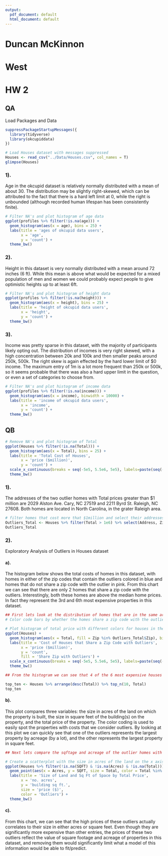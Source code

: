 ---
output:
  pdf_document: default
  html_document: default
---
# Duncan McKinnon
# West
# HW 2

## QA

Load Packages and Data

```{r warning=FALSE, message=FALSE}
suppressPackageStartupMessages({ 
  library(tidyverse)
  library(okcupiddata) 
})

# Load Houses dataset with messages suppressed
Houses <- read_csv("../Data/Houses.csv", col_names = T)
glimpse(Houses)
```

### 1).	

Age in the okcupid dataset is relatively normally distributed with a mean of about 30. The distribution may be slightly right-skewed, which can be attributed to the fact that there is a hard left limit at 0, while the right is unbounded (although recorded human lifespan has been consistently finite).

```{r}
# Filter NA's and plot histogram of age data
ggplot(profiles %>% filter(!is.na(age))) +
  geom_histogram(aes(x = age), bins = 25) + 
  labs(title = 'ages of okcupid data users', 
       x = 'age', 
       y = 'count') +
  theme_bw()
```

### 2).	

Height in this dataset is very normally distributed with a mean around 72 inches (6 ft).  While this mean is above what would be expected for a mixed population of men and women we could probably expect people to give optimistic heights up to at least 6ft.

```{r}
# Filter NA's and plot histogram of height data
ggplot(profiles %>% filter(!is.na(height))) +
  geom_histogram(aes(x = height), bins = 25) + 
  labs(title = 'height of okcupid data users', 
       x = 'height', 
       y = 'count') +
  theme_bw()
```

### 3).	

Income was pretty sparse in this dataset, with the majority of participants likely opting out.  The distribution of incomes is very right skewed, with a high concentration between 20k and 100k and then smaller peaks around 250k, 500k.  The right skew is again effected by the hard lower limit of $0 income.  The maximum entry of 1m is a lot more frequent than 250k or 500k, so it seems probable that there was also a hard upper limit in the question, or even a set of categories to choose from.

```{r}
# Filter NA's and plot histogram of income data
ggplot(profiles %>% filter(!is.na(income))) +
  geom_histogram(aes(x = income), binwidth = 10000) + 
  labs(title = 'income of okcupid data users', 
       x = 'income', 
       y = 'count') +
  theme_bw()
```

## QB

```{r}

# Remove NA's and plot histogram of Total
ggplot(Houses %>% filter(!is.na(Total))) +
  geom_histogram(aes(x = Total), bins = 25) + 
  labs(title = 'Total Cost of Houses', 
       x = 'price ($million)', 
       y = 'count') +
  scale_x_continuous(breaks = seq(-5e5, 5.5e6, 5e5), labels=paste(seq(-0.5,5.5,0.5))) +
  theme_bw()
```

### 1). 

The addresses of the two outlier homes with Total prices greater than $1 million are 2029 Alston Ave. Cary, NC 27519 and 2211 Byrd St. Raleigh, NC 27608. Both homes are located in North Carolina, in the grater Raleigh area.

```{r}
# filter homes that cost more that $1million and select their addresses
Outliers_Total <- Houses %>% filter(Total > 1e6) %>% select(Address, Zip, Total)
Outliers_Total
```

### 2). 

Exploratory Analysis of Outliers in Houses dataset

#### a). 

The histogram below shows the total costs of homes in this dataset, with homes in either of the zip codes that contain the outliers colored in blue and homes that do not share a zip code with the outlier in pink.  From this chart we can see that there are only 2 homes that share a zip code with the outliers.  Interestingly, both these homes are above the median home prices.  In fact they represent the 3rd and 6th most expensive properties in this dataset.

```{r}

## First lets look at the distribution of homes that are in the same area code as the outliers
# Color code bars by whether the homes share a zip code with the outliers

# Plot histogram of total price with different colors for houses in the Zips that contain outliers
ggplot(Houses) +
  geom_histogram(aes(x = Total, fill = Zip %in% Outliers_Total$Zip), bins = 25) + 
  labs(title = 'Cost of Houses that Share a Zip Code with Outliers', 
       x = 'price ($million)', 
       y = 'count',
       fill = 'Share Zip with Outliers') + 
  scale_x_continuous(breaks = seq(-5e5, 5.5e6, 5e5), labels=paste(seq(-0.5,5.5,0.5))) +
  theme_bw()
```



```{r}
## From the histogram we can see that 4 of the 6 most expensive houses are all from the same 2 zipcodes. We'll verify by focusing in on the 10 most expensive homes and their attributes.

top_ten <- Houses %>% arrange(desc(Total)) %>% top_n(10, Total) 
top_ten
```

#### b). 

This plot compares three variables: the size in acres of the land on which the property is built, the size in square feet of the building(s) on the property, and the total price of the property.  The color coding is used to easily spot the properties with costs that we consider outliers.  By looking at this plot we can quickly see that one of the outliers represents the largest property by acreage (by a lot), and the other represents the largest property in square feet. 

```{r}
## Next lets compare the sqftage and acreage of the outlier homes with others in the dataset

# Create a scatterplot with the size in acres of the land on the x axis, the size in sq ft of the building on the y axis, the total price mapped to the size of the glyphs, and the color used to differentiate the two outliers with the highest total values
ggplot(Houses %>% filter(!is.na(SQFT) & !is.na(Acres) & !is.na(Total)))+
  geom_point(aes(x = Acres, y = SQFT, size = Total, color = Total %in% Outliers_Total$Total)) + 
  labs(title = 'Size of Land and Sq Ft of Space by Total Price', 
       x = 'no. acres', 
       y = 'building sq ft.',
       size = 'price ($)',
       color = 'Outliers') +
  theme_bw()
```

#### c). 

From this chart, we can see that the high prices of these outliers actually correlates to their size in either acres or square feet.  Even though they are significantly more expensive than other entries, the prices of these two outliers reflect the value of square footage and acreage of properties in this dataset, and removing them would significantly limit what a model of this information would be able to fit/predict.

